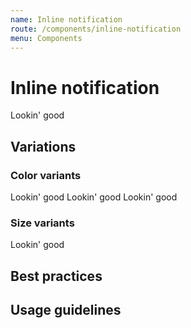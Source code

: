 ```yaml
---
name: Inline notification
route: /components/inline-notification
menu: Components
---
```



# Inline notification

<Playground>
  <Fragment>
    <Card>
      <InlineNotification type={InlineNotification.SUCCESS}>
        Lookin' good
      </InlineNotification>
    </Card>
  </Fragment>
</Playground>

## Variations

### Color variants

<Playground>
  <Fragment>
    <Card>
      <InlineNotification type={InlineNotification.SUCCESS}>
        Lookin' good
      </InlineNotification>
    </Card>
  </Fragment>
</Playground>

<Playground>
  <Fragment>
    <Card>
      <InlineNotification type={InlineNotification.WARNING}>
        Lookin' good
      </InlineNotification>
    </Card>
  </Fragment>
</Playground>

<Playground>
  <Fragment>
    <Card>
      <InlineNotification type={InlineNotification.DANGER}>
        Lookin' good
      </InlineNotification>
    </Card>
  </Fragment>
</Playground>

### Size variants

<Playground>
  <Fragment>
    <Card size={Card.GIGA}>
      <InlineNotification size={Card.GIGA} type={InlineNotification.DANGER}>
        Lookin' good
      </InlineNotification>
    </Card>
  </Fragment>
</Playground>

## Best practices

## Usage guidelines
